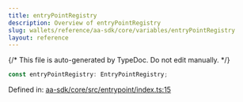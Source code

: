 ```yaml
---
title: entryPointRegistry
description: Overview of entryPointRegistry
slug: wallets/reference/aa-sdk/core/variables/entryPointRegistry
layout: reference
---
```


{/* This file is auto-generated by TypeDoc. Do not edit manually. */}

```ts
const entryPointRegistry: EntryPointRegistry;
```

Defined in: [aa-sdk/core/src/entrypoint/index.ts:15](https://github.com/alchemyplatform/aa-sdk/blob/17aad1f572375d42a06c7e3238078a88a435d459/aa-sdk/core/src/entrypoint/index.ts#L15)
